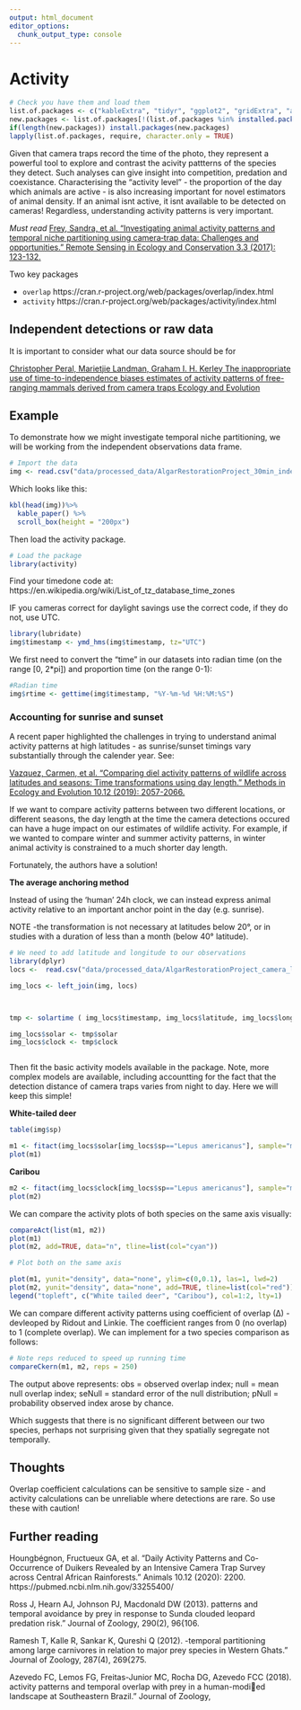 ```yaml
---
output: html_document
editor_options: 
  chunk_output_type: console
---
```

# Activity

```r
# Check you have them and load them
list.of.packages <- c("kableExtra", "tidyr", "ggplot2", "gridExtra", "activity", "overlap")
new.packages <- list.of.packages[!(list.of.packages %in% installed.packages()[,"Package"])]
if(length(new.packages)) install.packages(new.packages)
lapply(list.of.packages, require, character.only = TRUE)

```

Given that camera traps record the time of the photo, they represent a powerful tool to explore and contrast the acivity pattterns of the species they detect. Such analyses can give insight into competition, predation and coexistance. Characterising the "activity level" - the proportion of the day which animals are active - is also increasing important for novel estimators of animal density. If an animal isnt active, it isnt available to be detected on cameras! Regardless, understanding activity patterns is very important. 

*Must read* [Frey, Sandra, et al. "Investigating animal activity patterns and temporal niche partitioning using camera‐trap data: Challenges and opportunities." Remote Sensing in Ecology and Conservation 3.3 (2017): 123-132.](https://zslpublications.onlinelibrary.wiley.com/doi/full/10.1002/rse2.60) 

Two key packages

- `overlap` https://cran.r-project.org/web/packages/overlap/index.html
- `activity` https://cran.r-project.org/web/packages/activity/index.html

## Independent detections or raw data

It is important to consider what our data source should be for 

[Christopher Peral, Marietjie Landman, Graham I. H. Kerley The inappropriate use of time-to-independence biases estimates of activity patterns of free-ranging mammals derived from camera traps Ecology and Evolution](https://onlinelibrary.wiley.com/doi/10.1002/ece3.9408?af=R)

## Example

To demonstrate how we might investigate temporal niche partitioning, we will be working from the independent observations data frame.

```r
# Import the data
img <- read.csv("data/processed_data/AlgarRestorationProject_30min_independent_detections.csv", header=T)
```

Which looks like this:

```r
kbl(head(img))%>%
  kable_paper() %>%
  scroll_box(height = "200px")
```

Then load the activity package.

```r
# Load the package
library(activity) 
```

Find your timedone code at:
https://en.wikipedia.org/wiki/List_of_tz_database_time_zones


IF you cameras correct for daylight savings use the correct code, if they do not, use UTC. 

```r
library(lubridate)
img$timestamp <- ymd_hms(img$timestamp, tz="UTC")
```



We first need to convert the "time" in our datasets into radian time (on the range [0,
2*pi]) and proportion time (on the range 0-1):

```r
#Radian time
img$rtime <- gettime(img$timestamp, "%Y-%m-%d %H:%M:%S")
```

### Accounting for sunrise and sunset

A recent paper highlighted the challenges in trying to understand animal activity patterns at high latitudes - as sunrise/sunset timings vary substantially through the calender year. See:

[Vazquez, Carmen, et al. "Comparing diel activity patterns of wildlife across latitudes and seasons: Time transformations using day length." Methods in Ecology and Evolution 10.12 (2019): 2057-2066.](https://besjournals.onlinelibrary.wiley.com/doi/full/10.1111/2041-210X.13290)

If we want to compare activity patterns between two different locations, or different seasons, the day length at the time the camera detections occured can have a huge impact on our estimates of wildlife activity. For example, if we wanted to compare winter and summer activity patterns, in winter animal activity is constrained to a much shorter day length. 

Fortunately, the authors have a solution!

**The average anchoring method**

Instead of using the 'human' 24h clock, we can instead express animal activity relative to an important anchor point in the day (e.g. sunrise). 

NOTE -the transformation is not necessary at latitudes below 20°, or in studies with a duration of less than a month (below 40° latitude).

```r
# We need to add latitude and longitude to our observations
library(dplyr)
locs <-  read.csv("data/processed_data/AlgarRestorationProject_camera_locations.csv")

img_locs <- left_join(img, locs)



tmp <- solartime ( img_locs$timestamp, img_locs$latitude, img_locs$longitude, tz=1, format="%Y-%m-%d %H:%M:%S")

img_locs$solar <- tmp$solar
img_locs$clock <- tmp$clock



```



Then fit the basic activity models available in the package. Note, more complex models are available, including accountting for the fact that the detection distance of camera traps varies from night to day. Here we will keep this simple!

**White-tailed deer**
```r
table(img$sp)

m1 <- fitact(img_locs$solar[img_locs$sp=="Lepus americanus"], sample="model")
plot(m1)
```

**Caribou**
```r
m2 <- fitact(img_locs$clock[img_locs$sp=="Lepus americanus"], sample="model")
plot(m2)
```

We can compare the activity plots of both species on the same axis visually:

```r

compareAct(list(m1, m2))
plot(m1)
plot(m2, add=TRUE, data="n", tline=list(col="cyan"))

# Plot both on the same axis

plot(m1, yunit="density", data="none", ylim=c(0,0.1), las=1, lwd=2)
plot(m2, yunit="density", data="none", add=TRUE, tline=list(col="red"))
legend("topleft", c("White tailed deer", "Caribou"), col=1:2, lty=1)
```

We can compare different activity patterns using coefficient of overlap (∆) - devleoped by Ridout and Linkie. The coefficient ranges from 0 (no overlap) to 1 (complete overlap). We can implement for a two species comparison as follows:

```r
# Note reps reduced to speed up running time
compareCkern(m1, m2, reps = 250)
```

The output above represents: obs = observed overlap index; null = mean null overlap index; seNull = standard error of the null distribution; pNull = probability observed index arose by chance.

Which suggests that there is no significant different between our two species, perhaps not surprising given that they spatially segregate not temporally. 


## Thoughts

Overlap coefficient calculations can be sensitive to sample size - and activity calculations can be unreliable where detections are rare. So use these with caution!


## Further reading

Houngbégnon, Fructueux GA, et al. "Daily Activity Patterns and Co-Occurrence of Duikers Revealed by an Intensive Camera Trap Survey across Central African Rainforests." Animals 10.12 (2020): 2200. https://pubmed.ncbi.nlm.nih.gov/33255400/

Ross J, Hearn AJ, Johnson PJ, Macdonald DW (2013). \Activity patterns and temporal avoidance
by prey in response to Sunda clouded leopard predation risk." Journal of Zoology, 290(2),
96{106.

Ramesh T, Kalle R, Sankar K, Qureshi Q (2012). \Spatio-temporal partitioning among large
carnivores in relation to major prey species in Western Ghats." Journal of Zoology, 287(4),
269{275.

Azevedo FC, Lemos FG, Freitas-Junior MC, Rocha DG, Azevedo FCC (2018). \Puma activity
patterns and temporal overlap with prey in a human-modied landscape at Southeastern
Brazil." Journal of Zoology,

